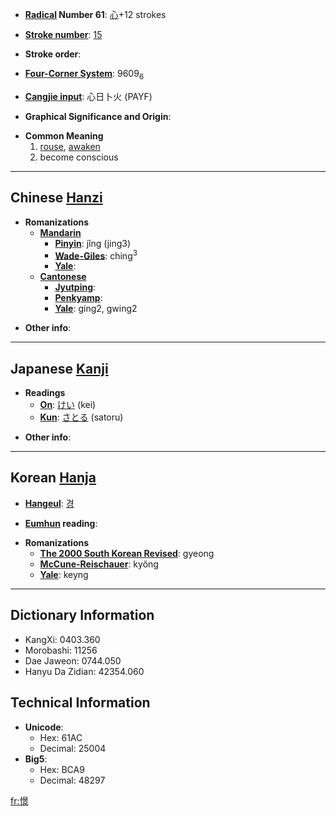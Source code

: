 * '''[[Wiktionary:Chinese radical index| Radical]] Number 61''': [[Wiktionary:Chinese radical index 心|心]]+12 strokes

* '''[[Wiktionary:Chinese total strokes index|Stroke number]]''': [[Wiktionary:Chinese total strokes index 15|15]]

* '''Stroke order''': 

* '''[[Wiktionary:Chinese four corner index|Four-Corner System]]''': 9609<sub>6</sub>

* '''[[Wiktionary:Chinese Cangjie index|Cangjie input]]''': 心日卜火 (PAYF)

* '''Graphical Significance and Origin''': 

* '''Common Meaning'''
*# [[rouse]], [[awaken]]
*# become conscious

----

== Chinese [[Hanzi]] ==

* '''Romanizations'''
** '''[[Mandarin]]'''
*** '''[[Pinyin]]''': jǐng (jing3)
*** '''[[Wade-Giles]]''': ching<sup>3</sup>
*** '''[[Yale]]''': 
** '''[[Cantonese]]'''
*** '''[[Jyutping]]''':
*** '''[[Penkyamp]]''': 
*** '''[[Yale]]''': ging2, gwing2

* '''Other info''': 

----

== Japanese [[Kanji]] ==

* '''Readings'''
** '''[[On]]''': [[けい]] (kei)
** '''[[Kun]]''': [[さとる]] (satoru)

* '''Other info''':  

----

== Korean [[Hanja]] ==

* '''[[Hangeul]]''': [[경]]

* '''[[Eumhun]] reading''': 

* '''Romanizations'''
** '''[[The 2000 South Korean Revised Romanization|The 2000 South Korean Revised]]''': gyeong
** '''[[McCune-Reischauer]]''': kyŏng
** '''[[Yale]]''': keyng

----

== Dictionary Information ==

* KangXi: 0403.360
* Morobashi: 11256
* Dae Jaweon: 0744.050
* Hanyu Da Zidian: 42354.060

== Technical Information ==

* '''Unicode''':
** Hex: 61AC
** Decimal: 25004
* '''Big5''':
** Hex: BCA9
** Decimal: 48297

[[fr:憬]]